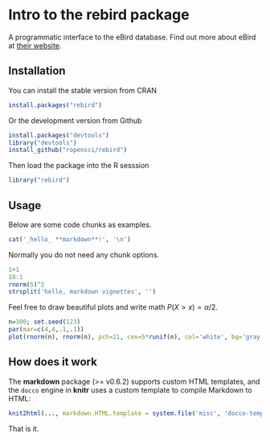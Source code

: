 <!--
%\VignetteEngine{knitr::docco_classic}
%\VignetteIndexEntry{rebird vignette}
-->

# Intro to the rebird package

A programmatic interface to the eBird database. Find out more about eBird at [their website](http://ebird.org/content/ebird/).

## Installation

You can install the stable version from CRAN

```r
install.packages("rebird")
```

Or the development version from Github

```r
install.packages("devtools")
library("devtools")
install_github("ropensci/rebird")
```

Then load the package into the R sesssion

```r
library("rebird")
```

## Usage

Below are some code chunks as examples.

```r
cat('_hello_ **markdown**!', '\n')
```

Normally you do not need any chunk options.

```r
1+1
10:1
rnorm(5)^2
strsplit('hello, markdown vignettes', '')
```

Feel free to draw beautiful plots and write math $P(X>x)=\alpha/2$.

```r
n=300; set.seed(123)
par(mar=c(4,4,.1,.1))
plot(rnorm(n), rnorm(n), pch=21, cex=5*runif(n), col='white', bg='gray')
```

## How does it work

The **markdown** package (>= v0.6.2) supports custom HTML templates, and the `docco` engine in **knitr** uses a custom template to compile Markdown to HTML:

```r
knit2html(..., markdown.HTML.template = system.file('misc', 'docco-template.html', package='knitr'))
```

That is it.